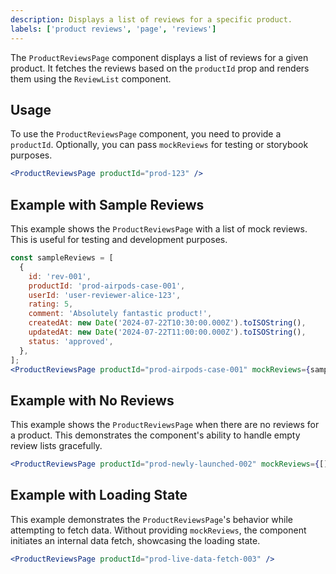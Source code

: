```yaml
---
description: Displays a list of reviews for a specific product.
labels: ['product reviews', 'page', 'reviews']
---
```


The `ProductReviewsPage` component displays a list of reviews for a given product. It fetches the reviews based on the `productId` prop and renders them using the `ReviewList` component.

## Usage

To use the `ProductReviewsPage` component, you need to provide a `productId`. Optionally, you can pass `mockReviews` for testing or storybook purposes.

```jsx
<ProductReviewsPage productId="prod-123" />
```
## Example with Sample Reviews
This example shows the `ProductReviewsPage` with a list of mock reviews. This is useful for testing and development purposes.
```jsx
const sampleReviews = [
  {
    id: 'rev-001',
    productId: 'prod-airpods-case-001',
    userId: 'user-reviewer-alice-123',
    rating: 5,
    comment: 'Absolutely fantastic product!',
    createdAt: new Date('2024-07-22T10:30:00.000Z').toISOString(),
    updatedAt: new Date('2024-07-22T11:00:00.000Z').toISOString(),
    status: 'approved',
  },
];
<ProductReviewsPage productId="prod-airpods-case-001" mockReviews={sampleReviews} />
```
## Example with No Reviews
This example shows the `ProductReviewsPage` when there are no reviews for a product. This demonstrates the component's ability to handle empty review lists gracefully.
```jsx
<ProductReviewsPage productId="prod-newly-launched-002" mockReviews={[]} />
```
## Example with Loading State
This example demonstrates the `ProductReviewsPage`'s behavior while attempting to fetch data.  Without providing `mockReviews`, the component initiates an internal data fetch, showcasing the loading state.
```jsx
<ProductReviewsPage productId="prod-live-data-fetch-003" />